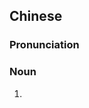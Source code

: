 {{also|浪花儿}}
==Chinese==
{{zh-forms|s=浪花儿|type=21}}

===Pronunciation===
{{zh-pron
|m=lànghuār
|cat=n
}}

===Noun===
{{zh-noun}}

# {{zh-erhua form of}}